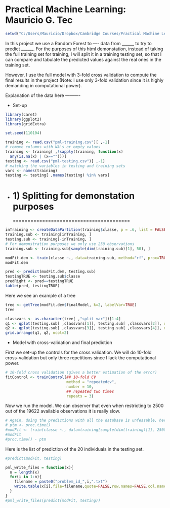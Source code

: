 Practical Machine Learning: Mauricio G. Tec
========================================================


```r
setwd("C:/Users/Mauricio/Dropbox/Cambridge Courses/Practical Machine Learning")
```
In this project we use a Random Forest to ---- data from ______ to try to predict ______. For the purposes of this html demonstation, instead of taking the full training set for training, I will split it in a training testing set, so that I can compare and tabulate the predicted values against the real ones in the training set. 

However, I use the full model with 3-fold cross validation to compute the final results in the project (Note: I use only 3-fold validation since it is highly demanding in computational power).

Explanation of the data here ----------

* Set-up
```r
library(caret)
library(ggplot2)
library(gridExtra)

set.seed(110104)

training <- read.csv("pml-training.csv")[ ,-1]
# remove columns with NA's or empty values
training <- training[ ,!sapply(training, function(x) 
  any(is.na(x) | (x=="")))] 
testing <- read.csv("pml-testing.csv")[ ,-1]
# matching the variables in testing and training sets
vars <- names(training) 
testing <- testing[ ,names(testing) %in% vars]
```

* 1) Splitting for demonstation purposes
========================================
========================================


```r
inTraining <- createDataPartition(training$classe, p = .6, list = FALSE)
training.sub <- training[inTraining, ]
testing.sub <- training[-inTraining, ]
# For demonstration purposes we only use 250 observations
training.sub <- training.sub[sample(dim(training.sub)[1], 50), ]
```

```r
modFit.dem <- train(classe ~., data=training.sub, method="rf", prox=TRUE)
modFit.dem
```

```r
pred <- predict(modFit.dem, testing.sub)
testingTRUE <- testing.sub$classe
predRight <- pred==testingTRUE
table(pred, testingTRUE)
```


Here we see an example of a tree
```r
tree <- getTree(modFit.dem$finalModel, k=2, labelVar=TRUE)
tree
```

```r
classvars <- as.character(tree[ ,"split var"])[1:4]
q1 <- qplot(testing.sub[ ,classvars[1]], testing.sub[ ,classvars[2]], data=testing.sub, main="new data predictions", xlab=classvars[1], ylab=classvars[2], colour=predRight)
q2 <- qplot(testing.sub[ ,classvars[3]], testing.sub[ ,classvars[4]], data=testing.sub, main="new data predictions", xlab=classvars[3], ylab=classvars[4], colour=predRight)
grid.arrange(q1, q2, ncol=2)
```


* Model with cross-validation and final prediction

First we set-up the controls for the cross validation. We will do 10-fold cross-validation but only three repetitions since I lack the computational power. 

```r

# 10-fold cross validation (gives a better estimation of the error)
fitControl <- trainControl(## 10-fold CV
                           method = "repeatedcv",
                           number = 10,
                           ## repeated two times
                           repeats = 3)
```

Now we run the model. We can observer that even when restricting to 2500 out of the 19622 available observations it is really slow.

```r
# Again, doing the predictions with all the database is unfeasable, here we will take 2500 observations.
# ptm <- proc.time()
#modFit <- train(classe ~., data=training[sample(dim(training)[1], 2500), ],  trControl = fitControl, method="rf", prox=TRUE)
#modFit
#proc.time() - ptm
```

Here is the list of prediction of the 20 individuals in the testing set.

```r
#predict(modFit, testing)
```

```r
pml_write_files = function(x){
  n = length(x)
  for(i in 1:n){
    filename = paste0("problem_id_",i,".txt")
    write.table(x[i],file=filename,quote=FALSE,row.names=FALSE,col.names=FALSE)
  }
}
#pml_write_files(predict(modFit, testing))
```

